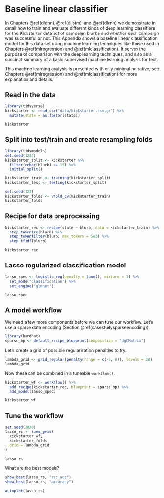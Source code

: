 # Baseline linear classifier {#appendixbaseline}

In Chapters \@ref(dldnn), \@ref(dllstm), and \@ref(dlcnn) we demonstrate in detail how to train and evaluate different kinds of deep learning classifiers for the Kickstarter data set of campaign blurbs and whether each campaign was successful or not. This Appendix shows a baseline linear classification model for this data set using machine learning techniques like those used in Chapters \@ref(mlregression) and \@ref(mlclassification). It serves the purpose of comparison with the deep learning techniques, and also as a succinct summary of a basic supervised machine learning analysis for text.

This machine learning analysis is presented with only minimal narrative; see Chapters \@ref(mlregression) and \@ref(mlclassification) for more explanation and details.


## Read in the data

```r
library(tidyverse)
kickstarter <- read_csv("data/kickstarter.csv.gz") %>%
  mutate(state = as.factor(state))

kickstarter
```

## Split into test/train and create resampling folds

```r
library(tidymodels)
set.seed(1234)
kickstarter_split <- kickstarter %>%
  filter(nchar(blurb) >= 15) %>%
  initial_split()

kickstarter_train <- training(kickstarter_split)
kickstarter_test <- testing(kickstarter_split)

set.seed(123)
kickstarter_folds <- vfold_cv(kickstarter_train)
kickstarter_folds
```


## Recipe for data preprocessing

```r
kickstarter_rec <- recipe(state ~ blurb, data = kickstarter_train) %>%
  step_tokenize(blurb) %>%
  step_tokenfilter(blurb, max_tokens = 5e3) %>%
  step_tfidf(blurb)

kickstarter_rec
```

## Lasso regularized classification model

```r
lasso_spec <- logistic_reg(penalty = tune(), mixture = 1) %>%
  set_mode("classification") %>%
  set_engine("glmnet")

lasso_spec
```

## A model workflow

We need a few more components before we can tune our workflow. Let's use a sparse data encoding (Section \@ref(casestudysparseencoding)).

```r
library(hardhat)
sparse_bp <- default_recipe_blueprint(composition = "dgCMatrix")
```

Let's create a grid of possible regularization penalties to try.

```r
lambda_grid <- grid_regular(penalty(range = c(-5, 0)), levels = 20)
lambda_grid
```

Now these can be combined in a tuneable `workflow()`.

```r
kickstarter_wf <- workflow() %>%
  add_recipe(kickstarter_rec, blueprint = sparse_bp) %>%
  add_model(lasso_spec)

kickstarter_wf
```

## Tune the workflow

```r
set.seed(2020)
lasso_rs <- tune_grid(
  kickstarter_wf,
  kickstarter_folds,
  grid = lambda_grid
)

lasso_rs
```

What are the best models?

```r
show_best(lasso_rs, "roc_auc")
show_best(lasso_rs, "accuracy")
```

```r
autoplot(lasso_rs)
```
